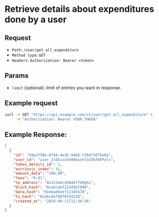 
# Retrieve details about expenditures done by a user

## Request

- `Path`: `/user/get_all_expenditure`
- `Method type`: `GET`
- `Headers`: `Authorization: Bearer <token>`

## Params

- `limit` (optional): limit of entries you want in response.

## Example request

```bash
curl -X GET "https://api.example.com/v1/user/get_all_expenditure" \
     -H "Authorization: Bearer YOUR_TOKEN"
```

## Example Response:

```json
[
  {
    "id": "b9a3f58e-0f49-4e3b-9466-f28d73d75e0a",
    "user_id": "user_2lO5zzxhV08hooYiSCOkfWfPxls",
    "token_details_id": 1,
    "extrinsic_index": 42,
    "amount_data": "100.00",
    "fees": "0.01",
    "to_address": "0x123abc456def789ghi",
    "block_hash": "0xabcdef1234567890",
    "data_hash": "0xdeadbeef12345678",
    "tx_hash": "0xabcdef9876543210",
    "created_at": "2024-09-11T12:34:56"
  }
]
```